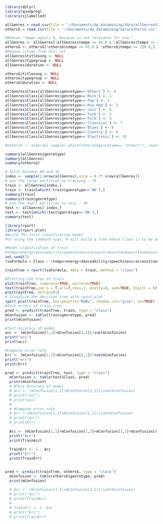 ```r
library(dplyr)
library(quadprog)
library(sjlabelled)

allGenres = read.csv(file = '~/Documents/dp_datamining/data/allGenresV2.csv', sep = ";", header = TRUE, na.strings = "?")
othersG = read.csv(file = '~/Documents/dp_datamining/data/othersG.csv', sep = ";", header = TRUE, na.strings = "?")

#Remove "tempo equals 0, because is not relevante for now."
allGenres <- allGenres[!allGenres$tempo <= 45.0 & !allGenres$tempo >= 250.0,]
othersG <- othersG[!othersG$tempo <= 45.0 & !othersG$tempo >= 250.0,]
#Remove column from this set
allGenres$titlesong <- NULL
allGenres$typegroup <- NULL
allGenres$duration <- NULL

othersG$titlesong <- NULL
othersG$typegroup <- NULL
othersG$duration <- NULL

allGenres$Class[allGenres$genretype=='Others'] <- 0
allGenres$Class[allGenres$genretype=='Rock'] <- 1
allGenres$Class[allGenres$genretype=='Pop'] <- 2
allGenres$Class[allGenres$genretype=='Hip Hop'] <- 3
allGenres$Class[allGenres$genretype=='Jazz'] <- 4
allGenres$Class[allGenres$genretype=='Funk'] <- 5
allGenres$Class[allGenres$genretype=='Folk'] <- 6
allGenres$Class[allGenres$genretype=='Classical'] <- 7
allGenres$Class[allGenres$genretype=='Blues'] <- 8
allGenres$Class[allGenres$genretype=='Country'] <- 9
allGenres$Class[allGenres$genretype=='Electronic'] <- 10

#othersG <- othersG[ sample( which(othersG$genretype== "Others"), round(0.5*length(which(othersG$genretype== "Others")))), ]

summary(allGenres$genretype)
summary(allGenres)
summary(othersG)
```
```r
# Split between 80 and 30
index <- sample(1:nrow(allGenres),size = 0.7* nrow(allGenres))
# Use the large partition to training - 70
train <- allGenres[index,]
train <- train[which(!train$genretype=='NA'),]
summary(train)
summary(train$genretype)
# Use the small partition to test - 30
test <- allGenres[-index,]
test <- test[which(!test$genretype=='NA'),]
summary(test)
```

```r
library(rpart)
library(rpart.plot)
#Build the first classfication model
#to using the command rpat, R will build a tree where Class is to be predicted from the variable presents at the formula

#Model classfication of train
#tempo+energy+danceability+speechiness+accoustiness+loudness+loudness+duration+valence+instrumentalness-Class-genretype
set.seed(7)
lvaFormula = Class ~ +tempo+energy+danceability+speechiness+accoustiness+loudness+loudness+valence+instrumentalness+Class+genretype

trainTree = rpart(lvaFormula, data = train, method = "class")

#Plotting the tree of train
plot(trainTree, compress=TRUE, uniform=TRUE)
text(trainTree,use.n = T,all=T,cex=.7, pretty=0, xpd=TRUE, digits = 6)
prp(trainTree, extra=101)
# Visualize the decision tree with rpart.plot
rpart.plot(trainTree, box.palette="RdBu", shadow.col="gray", nn=TRUE)
#Test errors of train tree
pred <- predict(trainTree, train, type = "class")
mConfusion <- table(train$genretype, pred)
print(mConfusion)

#Test Accuracy of model
acc <- (mConfusion[1,1]+mConfusion[2,2])/sum(mConfusion)
print("acc")
print(acc)

#Compute error rate
Err <- (mConfusion[1,2]+mConfusion[2,1])/sum(mConfusion)
print("err")
print(Err)
```

```r
pred <- predict(trainTree, test, type = "class")
  mConfusion <- table(test$Class, pred)
  print(mConfusion)
  # #Test Accuracy of model
  # acc <- (mConfusion[1,1]+mConfusion[2,2])/sum(mConfusion)
  # print("acc")
  # print(acc)
  # 
  # #Compute error rate
  # Err <-(mConfusion[1,2]+mConfusion[2,1])/sum(mConfusion)
  # print("err")
  # print(Err)
  
  Acc <- (mConfusion[1,1]+mConfusion[2,2]+mConfusion[3,3]+mConfusion[4,4]+mConfusion[5,5]+mConfusion[6,6]+mConfusion[7,7]+mConfusion[8,8]+mConfusion[9,9]+mConfusion[10,10])/sum(mConfusion)
  print("Acc")
  print(TrainAcc)
  
  TrainErr <- 1 - Acc
  print("Err")
  print(TrainErr)
  
```

```r
pred <- predict(trainTree, othersG, type = "class")
  mConfusion <- table(othersG$genretype, pred)
  print(mConfusion)
  
  # Acc <- (mConfusion[1,1]+mConfusion[2,2])/sum(mConfusion)
  # print("Acc")
  # print(TrainAcc)
  # 
  # TrainErr <- 1 -Acc
  # print("Err")
  # print(TrainErr)
```

